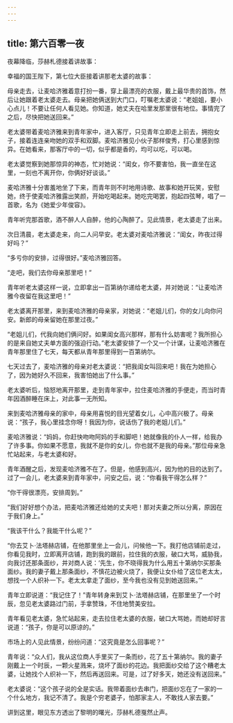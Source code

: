 ```yaml
---
---
---
```

title: 第六百零一夜
---






夜幕降临，莎赫札德接着讲故事：





幸福的国王陛下，第七位大臣接着讲那老太婆的故事：

母亲走去，让麦哈济雅着意打扮一番，穿上最漂亮的衣服，戴上最华贵的首饰，然后让她跟着老太婆走去。母亲把她俩送到大门口，叮嘱老太婆说：“老姐姐，要小心点儿！不要让任何人看见她。你知道，她丈夫在哈里发那里很有地位。事情完了之后，尽快把她送回来。”

老太婆带着麦哈济雅来到青年家中，进入客厅，只见青年立即走上前去，拥抱女子，接着连连亲吻她的双手和双脚。麦哈济雅见小伙子那样俊秀，打心里感到惊异。在她看来，那客厅中的一切，似乎都是香的，均可以吃，可以喝。

老太婆觉察到她那惊异的神态，忙对她说：“闺女，你不要害怕，我一直坐在这里，一刻也不离开你，你俩好好谈谈。”

麦哈济雅十分害羞地坐了下来，而青年则不时地用诗歌、故事和她开玩笑，安慰她，终于使麦哈济雅露出笑颜，开始吃喝起来。她吃完喝罢，抱起四弦琴，唱了一首歌，名为《她爱少年俊容》。

青年听完那首歌，酒不醉人人自醉，他的心陶醉了。见此情景，老太婆走了出来。

次日清晨，老太婆走来，向二人问早安。老太婆对麦哈济雅说：“闺女，昨夜过得好吗？”

“多亏你的安排，过得很好。”麦哈济雅回答。

“走吧，我们去你母亲那里吧！”

青年听老太婆这样一说，立即拿出一百第纳尔递给老太婆，并对她说：“让麦哈济雅今夜留在我这里吧！”

老太婆离开那里，来到麦哈济雅的母亲家，对她说：“老姐儿们，你的女儿向你问安。新郎的母亲留她在那里过夜。”

“老姐儿们，代我向她们俩问好。如果闺女高兴那样，那有什么妨害呢？我所担心的是来自她丈夫单方面的强迫行动。”老太婆安排了一个又一个计谋，让麦哈济雅在青年那里住了七天，每天都从青年那里得到一百第纳尔。

七天过去了，麦哈济雅的母亲对老太婆说：“把我闺女叫回来吧！我在为她担心了，因为她好久不回来，我害怕她出了什么事。”

老太婆听后，恼怒地离开那里，走到青年家中，拉住麦哈济雅的手便走，而当时青年因酒醉睡在床上，对此事一无所知。

来到麦哈济雅母亲的家中，母亲用喜悦的目光望着女儿，心中高兴极了。母亲说：“孩子，我心里挂念你呀！我因为你，说话伤了我的老姐儿们。”

麦哈济雅说：“妈妈，你赶快吻吻阿妈的手和脚吧！她就像我的仆人一样，给我办了许多事。你如果不愿意，我就不是你的女儿，你也就不是我的母亲。”那位母亲急忙站起来，与老太婆和好。

青年酒醒之后，发现麦哈济雅不在了。但是，他感到高兴，因为他的目的达到了。过了一会儿，老太婆来到青年家中，问安之后，说：“你看我干得怎么样？”

“你干得很漂亮，安排周到。”

“我们好好想个办法，把麦哈济雅还给她的丈夫吧！那对夫妻之所以分离，原因在于我们身上。”

“我该干什么？我能干什么呢？”

“你去艾卜·法塔赫店铺，在他那里坐上一会儿，问候他一下。我打他店铺前走过，你看见我时，立即离开店铺，跑到我的跟前，拉住我的衣服，破口大骂，威胁我，向我讨还那条面纱，并对商人说：‘先生，你不晓得我为什么用五十第纳尔买那条面纱。我的妻子戴上那条面纱，不慎花边被火烧了，我便让女仆给了这位老太太，想找一个人织补一下。老太太拿走了面纱，至今我也没有见到她送回来。’”

青年立即说道：“我记住了！”青年转身来到艾卜·法塔赫店铺，在那里坐了一个时辰，忽见老太婆路过门前，手拿赞珠，不住地赞美安拉。

青年看见老太婆，急忙站起来，走去拉住老太婆的衣服，破口大骂她，而她却好言说道：“孩子，你是可以原谅的。”

市场上的人见此情景，纷纷问道：“这究竟是怎么回事呢？”

青年说：“众人们，我从这位商人手里买了一条而纱，花了五十第纳尔。我的妻子刚戴上一个时辰，一颗火星溅来，烧坏了面纱的花边。我把面纱交给了这个糟老太婆，让她找个人织补一下，然后再送回来。可是，过了好多天，她还没有送回来。”

老太婆说：“这个孩子说的全是实话。我带着面纱去串门，把面纱忘在了一家的一个什么地方，我记不清了。我是个穷老婆子，怕那家主人，不敢找人家去要。”





讲到这里，眼见东方透出了黎明的曙光，莎赫札德戛然止声。